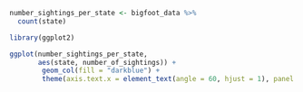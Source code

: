 ```r
number_sightings_per_state <- bigfoot_data %>%
  count(state)
```


```r
library(ggplot2)

ggplot(number_sightings_per_state,
       aes(state, number_of_sightings)) +
        geom_col(fill = "darkblue") +
        theme(axis.text.x = element_text(angle = 60, hjust = 1), panel.background = element_rect(fill = "lightblue"), axis.ticks = element_blank(), panel.grid.major.y = element_blank(), panel.grid.minor.y = element_blank())
       
```



